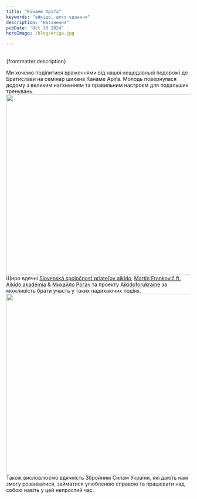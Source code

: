 ```yaml
---
title: "Канаме Аріґа"
keywords: "айкідо, шлях єднання"
description: "Натхнення"
pubDate: 'Oct 30 2024'
heroImage: /blog/Ariga.jpg

---
```

<br/>
{frontmatter.description}
<br/>

Ми хочемо поділитися враженнями від нашої нещодавньої подорожі до Братислави на семінар шихана Канаме Аріґа. Молодь повернулася додому з великим натхненням та правильним настроєм для подальших тренувань. 
<br/>
<img class="centered" src="/blog/Ariga2.jpg" width="741" height="493" alt="" title=""/>
<br/>
Щиро вдячні [Slovenská spoločnosť priateľov aikido](https://www.instagram.com/sspa.info/), [Martin Frankovič ft. Aikido akadémia](https://www.facebook.com/profile.php?id=100093640615247) & [Михайло Рогач](https://www.instagram.com/misharogach_martialarts) та проекту [Aikidoforukraine](https://www.aikidoforukraine.org) за можливість брати участь у таких надихаючих подіях.
<br/>
<img class="centered" src="/blog/Ariga3.jpg" width="741" height="493" alt="" title=""/>
<br/>
Також висловлюємо вдячність Збройним Силам України, які дають нам змогу розвиватися, займатися улюбленою справою та працювати над собою навіть у цей непростий час.
 <br/>
